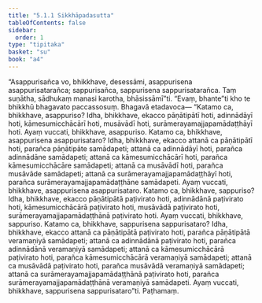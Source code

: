 ```yaml
---
title: "5.1.1 Sikkhāpadasutta"
tableOfContents: false
sidebar:
  order: 1
type: "tipitaka"
basket: "su"
book: "a4"
---
```



<DynamicBreadcrumb />

<Division number="201" book="a4">

<Paragraph number="1310" book="a4">
“Asappurisañca vo, bhikkhave, desessāmi, asappurisena asappurisatarañca; sappurisañca, sappurisena sappurisatarañca. Taṃ suṇātha, sādhukaṃ manasi karotha, bhāsissāmī”ti. “Evaṃ, bhante”ti kho te bhikkhū bhagavato paccassosuṃ. Bhagavā etadavoca—
</Paragraph>

<Paragraph number="1311" book="a4">
“Katamo ca, bhikkhave, asappuriso? Idha, bhikkhave, ekacco pāṇātipātī hoti, adinnādāyī hoti, kāmesumicchācārī hoti, musāvādī hoti, surāmerayamajjapamādaṭṭhāyī hoti. Ayaṃ vuccati, bhikkhave, asappuriso.
</Paragraph>

<Paragraph number="1312" book="a4">
Katamo ca, bhikkhave, asappurisena asappurisataro? Idha, bhikkhave, ekacco attanā ca pāṇātipātī hoti, parañca pāṇātipāte samādapeti; attanā ca adinnādāyī hoti, parañca adinnādāne samādapeti; attanā ca kāmesumicchācārī hoti, parañca kāmesumicchācāre samādapeti; attanā ca musāvādī hoti, parañca musāvāde samādapeti; attanā ca surāmerayamajjapamādaṭṭhāyī hoti, parañca surāmerayamajjapamādaṭṭhāne samādapeti. Ayaṃ vuccati, bhikkhave, asappurisena asappurisataro.
</Paragraph>

<Paragraph number="1313" book="a4">
Katamo ca, bhikkhave, sappuriso? Idha, bhikkhave, ekacco pāṇātipātā paṭivirato hoti, adinnādānā paṭivirato hoti, kāmesumicchācārā paṭivirato hoti, musāvādā paṭivirato hoti, surāmerayamajjapamādaṭṭhānā paṭivirato hoti. Ayaṃ vuccati, bhikkhave, sappuriso.
</Paragraph>

<Paragraph number="1314" book="a4">
Katamo ca, bhikkhave, sappurisena sappurisataro? Idha, bhikkhave, ekacco attanā ca pāṇātipātā paṭivirato hoti, parañca pāṇātipātā veramaṇiyā samādapeti; attanā ca adinnādānā paṭivirato hoti, parañca adinnādānā veramaṇiyā samādapeti; attanā ca kāmesumicchācārā paṭivirato hoti, parañca kāmesumicchācārā veramaṇiyā samādapeti; attanā ca musāvādā paṭivirato hoti, parañca musāvādā veramaṇiyā samādapeti; attanā ca surāmerayamajjapamādaṭṭhānā paṭivirato hoti, parañca surāmerayamajjapamādaṭṭhānā veramaṇiyā samādapeti. Ayaṃ vuccati, bhikkhave, sappurisena sappurisataro”ti.

</Paragraph>
</Division>

<Paragraph number="1315" type="center" book="a4">
Paṭhamaṃ.
</Paragraph>